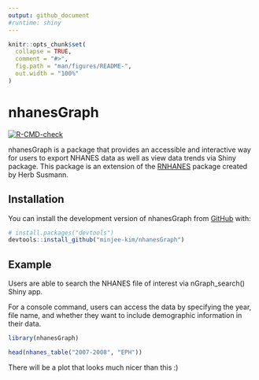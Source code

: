 ```yaml
---
output: github_document
#runtime: shiny
---
```


<!-- README.md is generated from README.Rmd. Please edit that file -->

```r
knitr::opts_chunk$set(
  collapse = TRUE,
  comment = "#>",
  fig.path = "man/figures/README-",
  out.width = "100%"
)
```


# nhanesGraph

<!-- badges: start -->
[![R-CMD-check](https://github.com/minjee-kim/nhanesGraph/actions/workflows/R-CMD-check.yaml/badge.svg)](https://github.com/minjee-kim/nhanesGraph/actions/workflows/R-CMD-check.yaml)
<!-- badges: end -->

nhanesGraph is a package that provides an accessible and interactive way for users to export NHANES data as well as view data trends via Shiny package. This package is an extension of the [RNHANES](https://cran.r-project.org/web/packages/RNHANES/vignettes/introduction.html) package created by Herb Susmann. 

## Installation

You can install the development version of nhanesGraph from [GitHub](https://github.com/minjee-kim/nhanesGraph) with:

``` r
# install.packages("devtools")
devtools::install_github("minjee-kim/nhanesGraph")
```

## Example

Users are able to search the NHANES file of interest via nGraph_search() Shiny app. 



For a console command, users can access the data by specifying the year, file name, and whether they want to include demographic information in their data. 


```r
library(nhanesGraph)

head(nhanes_table("2007-2008", "EPH"))

```

There will be a plot that looks much nicer than this :)


